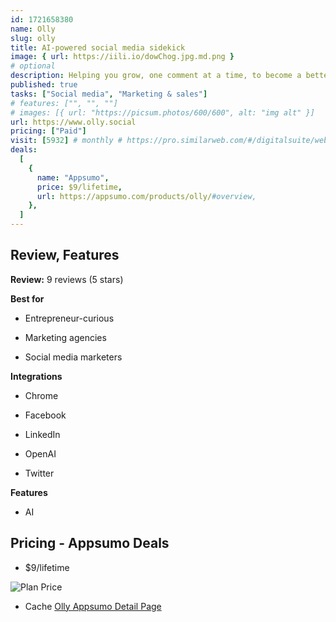 ```yaml
---
id: 1721658380
name: Olly
slug: olly
title: AI-powered social media sidekick
image: { url: https://iili.io/dowChog.jpg.md.png }
# optional
description: Helping you grow, one comment at a time, to become a better brand -- and faster. Flexible Chrome Extension that can generate comments, posts, replies, and summarize across all social media platforms
published: true
tasks: ["Social media", "Marketing & sales"]
# features: ["", "", ""]
# images: [{ url: "https://picsum.photos/600/600", alt: "img alt" }]
url: https://www.olly.social
pricing: ["Paid"]
visit: [5932] # monthly # https://pro.similarweb.com/#/digitalsuite/websiteanalysis/home
deals:
  [
    {
      name: "Appsumo",
      price: $9/lifetime,
      url: https://appsumo.com/products/olly/#overview,
    },
  ]
---
```


## Review, Features

**Review:** 9 reviews (5 stars)

**Best for**

- Entrepreneur-curious

- Marketing agencies

- Social media marketers

**Integrations**

- Chrome

- Facebook

- LinkedIn

- OpenAI

- Twitter

**Features**

- AI

## Pricing - Appsumo Deals

- $9/lifetime

<Img src="https://iili.io/dowEOqx.png" alt="Plan Price" />

- Cache [Olly Appsumo Detail Page](https://iili.io/dowGcTF.png)
